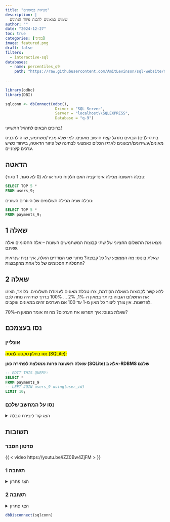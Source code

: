```yaml
---
title: "מציאת במאונים"
description: |
  שימוש במאונים להבנת פיזור הנתונים
author: ""
date: "2024-12-27"
toc: true
categories: [בסיסי]
image: featured.png
draft: false
filters:
  - interactive-sql
databases:
  - name: percentiles_q9
    path: "https://raw.githubusercontent.com/AmitLevinson/sql-website/main/questions/9-Percentiles/q9.sql"
    
---
```


```r
library(odbc)
library(DBI)

sqlconn <- dbConnect(odbc(),
                      Driver = "SQL Server",
                      Server = "localhost\\SQLEXPRESS",
                      Database = "q-9")

```

ברוכים הבאים לתרגיל התשיעי!  

בתרגיל(ים) הבאים נתרגל קצת חישוב מאונים. למי שלא מכיר/משתמש, שווה להכניס מאונים/עשירונים/רבעונים לארגז הכלים כאמצעי לבחינה של פיזור הדאטה, בייחוד כשיש ערכים קיצוניים.

## הדאטה

טבלה ראשונה מכילה אינדיקציה האם הלקוח סגור או לא (0 לא סגור, 1 סגור):

```sql
SELECT TOP 5 * 
FROM users_9;
```

טבלה שניה מכילה תשלומים של היוזרים השונים:

```sql
SELECT TOP 5 * 
FROM payments_9;
```


## שאלה 1

מצאו את התשלום החציוני של שתי קבוצות המשתמשים השונות -- אלה החסומים ואלה שאינם.

שאלת בונוס: מה הממוצע של כל קבוצה? מתוך שני המדדים האלה, איך נניח שנראית התפלגות הסכומים של כל אחת מהקבוצות?

## שאלה 2


ללא קשר לקבוצות בשאלה הקודמת, צרו טבלת מאונים לעמודת תשלומים. כלומר, הציגו את התשלום הגבוה ביותר במאון ה-1%, 2% $...$  100% בדרך שתיהיה נוחה לכם לפרשנות. אין צורך ליצור כל מאון מ-1 עד 100 אם הערכים זהים במאונים עוקבים.


שאלת בונוס: איך תפרשו את הערכים? מה זה אומר המאון ה-70%?


## נסו בעצמכם

### אונליין 

<mark>נסו בחלון טקסט למטה (SQLite):</mark>

**שאלה ראשונה פחות ממולצת לפתירה כאן (SQLite) אלא ב-RDBMS שלכם**

```.sql
-- EDIT THIS QUERY:
SELECT *
FROM payments_9
-- LEFT JOIN users_9 using(user_id)
LIMIT 10;


```


### נסו על המחשב שלכם

<details>
<summary>הצג קוד ליצירת טבלה</summary>

```sql
CREATE TABLE [users_9] (
    [user_id]	INT,
    [closed]	VARCHAR(512)
);

INSERT INTO [users_9] ([user_id], [closed]) VALUES
	('1', '0'),
	('2', '0'),
	('3', '0'),
	('4', '0'),
	('5', '0'),
	('6', '0'),
	('7', '0'),
	('8', '0'),
	('9', '1'),
	('10', '0'),
	('11', '1'),
	('12', '0'),
	('13', '1'),
	('14', '1'),
	('15', '0'),
	('16', '0'),
	('17', '0'),
	('18', '0'),
	('19', '1'),
	('20', '0'),
	('21', '0'),
	('22', '1'),
	('23', '0'),
	('24', '1'),
	('25', '0'),
	('26', '0'),
	('27', '0'),
	('28', '0'),
	('29', '0'),
	('30', '0'),
	('31', '0'),
	('32', '0'),
	('33', '1'),
	('34', '0'),
	('35', '0'),
	('36', '0'),
	('37', '0'),
	('38', '0'),
	('39', '1'),
	('40', '0');
	
	
-- Payments table
CREATE TABLE [payments_9] (
    [user_id]	INT,
    [amount]	INT
);

INSERT INTO [payments_9] ([user_id], [amount]) VALUES
	('15', '122'),
	('22', '76'),
	('24', '20'),
	('18', '285'),
	('15', '64'),
	('17', '72'),
	('15', '57'),
	('34', '14'),
	('31', '180'),
	('10', '25'),
	('38', '38'),
	('5', '69'),
	('18', '64'),
	('40', '172'),
	('27', '218'),
	('28', '22'),
	('17', '18'),
	('22', '191'),
	('40', '61'),
	('13', '4'),
	('31', '3'),
	('20', '14'),
	('12', '33'),
	('38', '5'),
	('7', '108'),
	('38', '30'),
	('7', '37'),
	('25', '26'),
	('5', '75'),
	('5', '214'),
	('1', '55'),
	('37', '72'),
	('8', '14'),
	('32', '14'),
	('27', '30'),
	('12', '58'),
	('36', '66'),
	('1', '14'),
	('1', '122'),
	('24', '275'),
	('37', '214'),
	('27', '64'),
	('10', '75'),
	('13', '78'),
	('3', '30'),
	('33', '281'),
	('5', '76'),
	('30', '62'),
	('32', '122'),
	('13', '30'),
	('37', '56'),
	('16', '66'),
	('6', '76'),
	('39', '16'),
	('20', '214'),
	('14', '233'),
	('16', '256'),
	('31', '122'),
	('2', '3'),
	('20', '139'),
	('35', '122'),
	('19', '80'),
	('23', '49'),
	('26', '218'),
	('18', '33'),
	('28', '219'),
	('14', '208'),
	('1', '46'),
	('25', '281'),
	('28', '13'),
	('27', '56'),
	('36', '72'),
	('4', '78'),
	('30', '64'),
	('17', '64'),
	('26', '288'),
	('27', '22'),
	('14', '55'),
	('14', '172'),
	('26', '210'),
	('40', '57'),
	('37', '27'),
	('36', '46'),
	('23', '75'),
	('2', '64'),
	('20', '38'),
	('17', '275'),
	('18', '61'),
	('7', '208'),
	('30', '256'),
	('15', '105'),
	('10', '256'),
	('11', '38'),
	('11', '5'),
	('30', '219'),
	('38', '219'),
	('13', '56'),
	('37', '262'),
	('32', '45'),
	('25', '14'),
	('20', '105'),
	('17', '38'),
	('5', '55'),
	('20', '26'),
	('4', '4'),
	('25', '18'),
	('26', '122'),
	('21', '72'),
	('11', '23'),
	('4', '288'),
	('34', '33'),
	('18', '22'),
	('10', '22'),
	('17', '61'),
	('28', '56'),
	('12', '122'),
	('8', '4'),
	('26', '13'),
	('7', '16'),
	('30', '219'),
	('15', '131'),
	('22', '83'),
	('24', '28'),
	('18', '287'),
	('15', '73'),
	('17', '72'),
	('15', '65'),
	('34', '17'),
	('31', '187'),
	('10', '28'),
	('38', '42'),
	('5', '75'),
	('18', '65'),
	('40', '173'),
	('27', '219'),
	('28', '27'),
	('17', '25'),
	('22', '199'),
	('40', '67'),
	('13', '9'),
	('31', '8'),
	('20', '18'),
	('12', '33'),
	('38', '10'),
	('7', '112'),
	('38', '38'),
	('7', '37'),
	('25', '27'),
	('5', '78'),
	('5', '223'),
	('1', '63'),
	('37', '80'),
	('8', '21'),
	('32', '20'),
	('27', '33'),
	('12', '59'),
	('36', '68'),
	('1', '19'),
	('1', '130'),
	('24', '284'),
	('37', '219'),
	('27', '71'),
	('10', '77'),
	('13', '78'),
	('3', '37'),
	('33', '284'),
	('5', '84'),
	('30', '71'),
	('32', '130'),
	('13', '38'),
	('37', '61'),
	('16', '70'),
	('6', '81'),
	('39', '19'),
	('20', '215'),
	('14', '241'),
	('16', '263'),
	('31', '128'),
	('2', '11'),
	('20', '141'),
	('35', '131'),
	('19', '81'),
	('23', '51'),
	('26', '218'),
	('18', '38'),
	('28', '220'),
	('14', '217'),
	('1', '47'),
	('25', '281'),
	('28', '15'),
	('27', '57'),
	('36', '75'),
	('4', '81'),
	('30', '66'),
	('17', '67'),
	('26', '288'),
	('27', '22'),
	('14', '59'),
	('14', '174'),
	('26', '219'),
	('40', '59'),
	('37', '35'),
	('36', '54'),
	('23', '76'),
	('2', '65'),
	('20', '44'),
	('17', '282'),
	('18', '61'),
	('7', '211'),
	('30', '264'),
	('15', '109'),
	('10', '263'),
	('11', '40'),
	('11', '6'),
	('30', '224'),
	('38', '226'),
	('13', '61'),
	('37', '270'),
	('32', '47'),
	('25', '23'),
	('20', '112'),
	('17', '43'),
	('5', '63'),
	('20', '32'),
	('4', '5'),
	('25', '21'),
	('26', '129'),
	('21', '73'),
	('11', '29'),
	('4', '297'),
	('34', '42'),
	('18', '26'),
	('10', '23'),
	('17', '68'),
	('28', '58'),
	('12', '124'),
	('8', '11'),
	('26', '17'),
	('7', '23'),
	('30', '228');

```

</details>

## תשובות

### סרטון הסבר

{{ < video https://youtu.be/iZZ0Bw4ZjFM > }}

### תשובה 1

<details>

<summary>הצג פתרון</summary>

**T-SQL**

```sql
SELECT DISTINCT CLOSED,
AVG(AMOUNT) OVER(Partition by Closed) as Average_Amount,
PERCENTILE_CONT(0.5) WITHIN GROUP (ORDER BY amount) OVER(partition by closed) AS Median_amount
FROM payments_9 p
LEFT JOIN users_9 u on p.user_id = u.user_id;

```

</details>


### תשובה 2

<details>

<summary>הצג פתרון</summary>

**T-SQL**, (מראה רק את ה-10 שורות הראשונות)

```sql
WITH AMOUNT_DIST AS (
SELECT 
CAST (cume_dist() over (ORDER BY AMOUNT) * 100 as int) AS PERCENTILE,
AMOUNT
FROM payments_9
)

SELECT PERCENTILE,
	MAX(AMOUNT) AS HIGHEST_AMOUNT_FOR_PERCENTILE
FROM AMOUNT_dist
GROUP BY PERCENTILE
```

</details>

```r
dbDisconnect(sqlconn)
```
